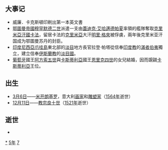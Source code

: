 {{yearTOC|1475|明'''[[成化|成化]]十一年'''；越南'''[[洪德|洪德]]六年'''；日本'''[[文明_(後土御門天皇)|文明]]七年'''}}
{{NoteTA
|G1=Popes
}}

== 大事记 ==
*威廉．卡克斯頓印刷出第一本英文書
*[[鄂圖曼帝國|鄂圖曼帝國]][[穆罕默德二世_(奥斯曼帝国)|穆罕默德二世]]派遣一支由[[蓋迪克·艾哈邁德帕夏|蓋迪克·艾哈邁德帕夏]]率領的艦隊奪取[[克里米亞汗國|克里米亞汗國]][[卡法|卡法]]，留居卡法的[[克里米亞汗國|克里米亞]]大汗[[明里·格來|明里·格來]]被俘虜，兩年後克里米亚汗国成为鄂圖曼苏丹的封臣。
*[[印度尼西亞|印度尼西亞]][[爪哇島|爪哇島]]東北部的[[淡目|淡目]]地方長官拉登·帕塔從信奉[[印度教|印度教]]的[[滿者伯夷|滿者伯夷]]獨立，建立信奉[[伊斯蘭教|伊斯蘭教]]的[[淡目國|淡目國]]。
*[[葡萄牙|葡萄牙]]國王[[阿方索五世_(葡萄牙)|阿方索五世]]與[[卡斯蒂利亞|卡斯蒂利亞]]國王[[恩里克四世_(卡斯蒂利亞)|恩里克四世]]的女兒結婚，因而覬覦[[卡斯蒂利亞|卡斯蒂利亞]]王位。

== 出生 ==
*[[3月6日|3月6日]]——[[米开朗基罗|米开朗基罗]]，意大利[[畫家|画家]]和[[雕塑家|雕塑家]]（[[1564年|1564年]]逝世）
*[[12月11日|12月11日]]——[[教宗良十世|教宗良十世]]（[[1521年|1521年]]逝世）

== 逝世 ==
{{Wikisource year mention}}
*

[[Category:1475年|*]]
[[Category:1470年代|5年]]
[[Category:15世纪各年|7]]